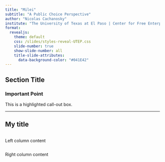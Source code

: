 ```yaml
---
title: "Milei"
subtitle: "A Public Choice Perspective"
author: "Nicolas Cachanosky"
institute: "The University of Texas at El Paso | Center for Free Enterprise"
format:
  revealjs:
    theme: default
    css: /slides/styles-reveal-UTEP.css
    slide-number: true
    show-slide-number: all
    title-slide-attributes:
      data-background-color: "#041E42"
---
```


## Section Title {.section-slide}

::: {.utep-callout}
### Important Point
This is a highlighted call-out box.
:::

---

::: {.two-columns}
## My title

:::: {.column}
Left column content
::::
:::: {.column}  
Right column content
::::
:::